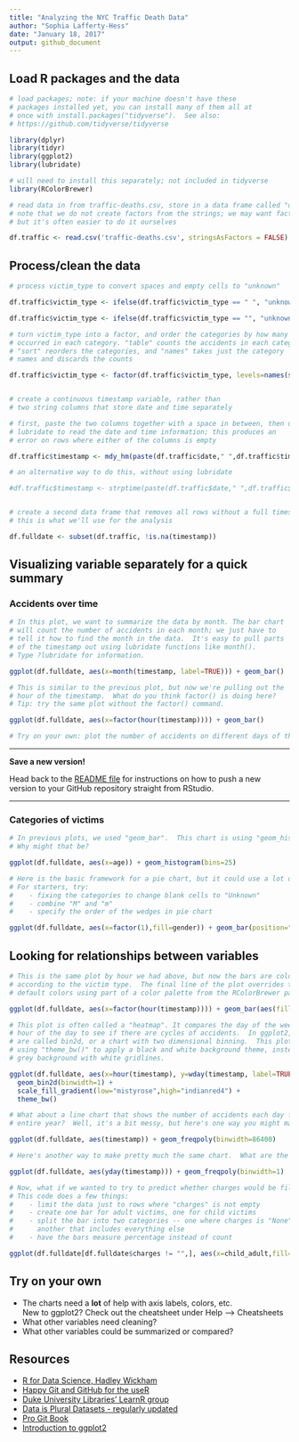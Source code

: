 ```yaml
---
title: "Analyzing the NYC Traffic Death Data"
author: "Sophia Lafferty-Hess"
date: "January 18, 2017"
output: github_document
---
```


## Load R packages and the data

```r

# load packages; note: if your machine doesn't have these 
# packages installed yet, you can install many of them all at
# once with install.packages("tidyverse").  See also:
# https://github.com/tidyverse/tidyverse

library(dplyr)
library(tidyr)
library(ggplot2)
library(lubridate)

# will need to install this separately; not included in tidyverse
library(RColorBrewer)

# read data in from traffic-deaths.csv, store in a data frame called "df.traffic"
# note that we do not create factors from the strings; we may want factors later,
# but it's often easier to do it ourselves

df.traffic <- read.csv('traffic-deaths.csv', stringsAsFactors = FALSE)
```

## Process/clean the data

```r
# process victim_type to convert spaces and empty cells to "unknown"

df.traffic$victim_type <- ifelse(df.traffic$victim_type == " ", "unknown", df.traffic$victim_type)

df.traffic$victim_type <- ifelse(df.traffic$victim_type == "", "unknown", df.traffic$victim_type)

# turn victim_type into a factor, and order the categories by how many accidents
# occurred in each category. "table" counts the accidents in each category,
# "sort" reorders the categories, and "names" takes just the category
# names and discards the counts

df.traffic$victim_type <- factor(df.traffic$victim_type, levels=names(sort(table(df.traffic$victim_type))))


# create a continuous timestamp variable, rather than 
# two string columns that store date and time separately

# first, paste the two columns together with a space in between, then use 
# lubridate to read the date and time information; this produces an
# error on rows where either of the columns is empty

df.traffic$timestamp <- mdy_hm(paste(df.traffic$date," ",df.traffic$time), tz="America/New_York")

# an alternative way to do this, without using lubridate

#df.traffic$timestamp <- strptime(paste(df.traffic$date," ",df.traffic$time), "%m/%d/%Y %I:%M %p", tz="America/New_York")


# create a second data frame that removes all rows without a full timestamp;
# this is what we'll use for the analysis

df.fulldate <- subset(df.traffic, !is.na(timestamp))
```

## Visualizing variable separately for a quick summary

### Accidents over time

```r

# In this plot, we want to summarize the data by month. The bar chart
# will count the number of accidents in each month; we just have to
# tell it how to find the month in the data.  It's easy to pull parts 
# of the timestamp out using lubridate functions like month(). 
# Type ?lubridate for information.

ggplot(df.fulldate, aes(x=month(timestamp, label=TRUE))) + geom_bar()

```

```r

# This is similar to the previous plot, but now we're pulling out the
# hour of the timestamp.  What do you think factor() is doing here?
# Tip: try the same plot without the factor() command.

ggplot(df.fulldate, aes(x=factor(hour(timestamp)))) + geom_bar()

```

```r

# Try on your own: plot the number of accidents on different days of the week.

```

***

**Save a new version!**

Head back to the [README file](https://github.com/dukevis/mean-streets) for instructions on how to push a new version to your GitHub repository straight from RStudio.

***

### Categories of victims

```r

# In previous plots, we used "geom_bar".  This chart is using "geom_histogram".
# Why might that be?

ggplot(df.fulldate, aes(x=age)) + geom_histogram(bins=25)

```

```r

# Here is the basic framework for a pie chart, but it could use a lot of help!  
# For starters, try:
#    - fixing the categories to change blank cells to "Unknown"
#    - combine "M" and "m"
#    - specify the order of the wedges in pie chart

ggplot(df.fulldate, aes(x=factor(1),fill=gender)) + geom_bar(position="stack") + coord_polar(theta="y") 

```

## Looking for relationships between variables

```r

# This is the same plot by hour we had above, but now the bars are colored
# according to the victim type.  The final line of the plot overrides the 
# default colors using part of a color palette from the RColorBrewer package.

ggplot(df.fulldate, aes(x=factor(hour(timestamp)))) + geom_bar(aes(fill=victim_type)) + scale_fill_manual(values=rev(brewer.pal(5,"Set2")))
```

```r

# This plot is often called a "heatmap". It compares the day of the week to the 
# hour of the day to see if there are cycles of accidents.  In ggplot2, heatmaps
# are called bin2d, or a chart with two dimensional binning.  This plot also
# using "theme_bw()" to apply a black and white background theme, instead of the
# grey background with white gridlines.

ggplot(df.fulldate, aes(x=hour(timestamp), y=wday(timestamp, label=TRUE))) + 
  geom_bin2d(binwidth=1) + 
  scale_fill_gradient(low="mistyrose",high="indianred4") + 
  theme_bw()

```

```r

# What about a line chart that shows the number of accidents each day for the 
# entire year?  Well, it's a bit messy, but here's one way you might make that.

ggplot(df.fulldate, aes(timestamp)) + geom_freqpoly(binwidth=86400)
```

```r

# Here's another way to make pretty much the same chart.  What are the differences?

ggplot(df.fulldate, aes(yday(timestamp))) + geom_freqpoly(binwidth=1)

```

```r

# Now, what if we wanted to try to predict whether charges would be filed?
# This code does a few things:
#    - limit the data just to rows where "charges" is not empty
#    - create one bar for adult victims, one for child victims
#    - split the bar into two categories -- one where charges is "None", and 
#      another that includes everything else
#    - have the bars measure percentage instead of count

ggplot(df.fulldate[df.fulldate$charges != "",], aes(x=child_adult,fill=charges!="None")) + geom_bar(position="fill")

```

## Try on your own

* The charts need a **lot** of help with axis labels, colors, etc.  
    New to ggplot2? Check out the cheatsheet under Help --> Cheatsheets
* What other variables need cleaning?
* What other variables could be summarized or compared?

## Resources

* [R for Data Science, Hadley Wickham](http://r4ds.had.co.nz/)
* [Happy Git and GitHub for the useR](http://happygitwithr.com/)
* [Duke University Libraries' LearnR group](https://github.com/dukevis/learnr/wiki)
* [Data is Plural Datasets - regularly updated](https://docs.google.com/spreadsheets/d/1wZhPLMCHKJvwOkP4juclhjFgqIY8fQFMemwKL2c64vk/edit#gid=0)
* [Pro Git Book](https://git-scm.com/book/en/v2)
* [Introduction to ggplot2](http://rpubs.com/amz25/TVG-ggplot2)
